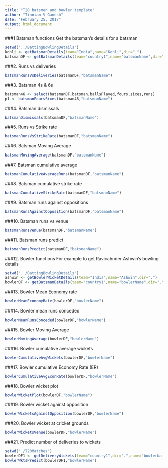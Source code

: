 ```yaml
---
title: "T20 batsmen and bowler template"
author: "Tinniam V Ganesh"
date: "February 25, 2017"
output: html_document
---
```


###1 Batsman functions
Get the batsman's details for a batsman

```r
setwd("../BattingBowlingDetails")
kohli <- getBatsmanDetails(team="India",name="Kohli",dir=".")
batsmanDF <- getBatsmanDetails(team="country1",name="batsmanName",dir=".")
```

###2. Runs vs deliveries
```r
batsmanRunsVsDeliveries(batsmanDF,"batsmanName")
```

###3. Batsman 4s & 6s
```r
batsman46 <- select(batsmanDF,batsman,ballsPlayed,fours,sixes,runs)
p1 <- batsmanFoursSixes(batsman46,"batsmanName")
```

###4. Batsman dismissals
```r
batsmanDismissals(batsmanDF,"batsmanName")
```

###5. Runs vs Strike rate
```r
batsmanRunsVsStrikeRate(batsmanDF,"batsmanName")
```

###6. Batsman Moving Average
```r
batsmanMovingAverage(batsmanDF,"batsmanName")
```


###7. Batsman cumulative average
```r
batsmanCumulativeAverageRuns(batsmanDF,"batsmanName")
```

###8. Batsman cumulative strike rate
```r
batsmanCumulativeStrikeRate(batsmanDF,"batsmanName")
```

###9. Batsman runs against oppositions
```r
batsmanRunsAgainstOpposition(batsmanDF,"batsmanName")
```

###10. Batsman runs vs venue
```r
batsmanRunsVenue(batsmanDF,"batsmanName")
```

###11. Batsman runs predict
```r
batsmanRunsPredict(batsmanDF,"batsmanName")
```

###12. Bowler functions
For example to get Ravicahnder Ashwin's bowling details
```r
setwd("../BattingBowlingDetails")
ashwin <- getBowlerWicketDetails(team="India",name="Ashwin",dir=".")
bowlerDF <- getBatsmanDetails(team="country1",name="bowlerName",dir=".")
```

###13. Bowler Mean Economy rate
```r
bowlerMeanEconomyRate(bowlerDF,"bowlerName")
```

###14. Bowler mean runs conceded
```r
bowlerMeanRunsConceded(bowlerDF,"bowlerName")
```

###15. Bowler Moving Average
```r
bowlerMovingAverage(bowlerDF,"bowlerName")
```

###16. Bowler cumulative average wickets
```r
bowlerCumulativeAvgWickets(bowlerDF,"bowlerName")
```

###17. Bowler cumulative Economy Rate (ER)
```r
bowlerCumulativeAvgEconRate(bowlerDF,"bowlerName")
```

###18. Bowler wicket plot
```r
bowlerWicketPlot(bowlerDF,"bowlerName")
```

###19. Bowler wicket against opposition
```r
bowlerWicketsAgainstOpposition(bowlerDF,"bowlerName")
```


###20. Bowler wicket at cricket grounds
```r
bowlerWicketsVenue(bowlerDF,"bowlerName")
```

###21. Predict number of deliveries to wickets
```r
setwd("./T20Matches")
bowlerDF1 <- getDeliveryWickets(team="country1",dir=".",name="bowlerName",save=FALSE)
bowlerWktsPredict(bowlerDF1,"bowlerName")
```
